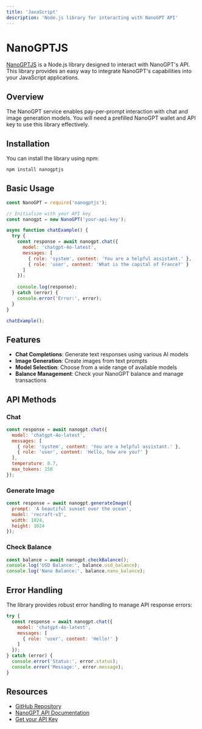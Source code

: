 ```yaml
---
title: 'JavaScript'
description: 'Node.js library for interacting with NanoGPT API'
---
```


# NanoGPTJS

[NanoGPTJS](https://github.com/kilkelly/nanogptjs) is a Node.js library designed to interact with NanoGPT's API. This library provides an easy way to integrate NanoGPT's capabilities into your JavaScript applications.

## Overview

The NanoGPT service enables pay-per-prompt interaction with chat and image generation models. You will need a prefilled NanoGPT wallet and API key to use this library effectively.

## Installation

You can install the library using npm:

```bash
npm install nanogptjs
```

## Basic Usage

```javascript
const NanoGPT = require('nanogptjs');

// Initialize with your API key
const nanogpt = new NanoGPT('your-api-key');

async function chatExample() {
  try {
    const response = await nanogpt.chat({
      model: 'chatgpt-4o-latest',
      messages: [
        { role: 'system', content: 'You are a helpful assistant.' },
        { role: 'user', content: 'What is the capital of France?' }
      ]
    });
    
    console.log(response);
  } catch (error) {
    console.error('Error:', error);
  }
}

chatExample();
```

## Features

- **Chat Completions**: Generate text responses using various AI models
- **Image Generation**: Create images from text prompts
- **Model Selection**: Choose from a wide range of available models
- **Balance Management**: Check your NanoGPT balance and manage transactions

## API Methods

### Chat

```javascript
const response = await nanogpt.chat({
  model: 'chatgpt-4o-latest',
  messages: [
    { role: 'system', content: 'You are a helpful assistant.' },
    { role: 'user', content: 'Hello, how are you?' }
  ],
  temperature: 0.7,
  max_tokens: 150
});
```

### Generate Image

```javascript
const response = await nanogpt.generateImage({
  prompt: 'A beautiful sunset over the ocean',
  model: 'recraft-v3',
  width: 1024,
  height: 1024
});
```

### Check Balance

```javascript
const balance = await nanogpt.checkBalance();
console.log('USD Balance:', balance.usd_balance);
console.log('Nano Balance:', balance.nano_balance);
```

## Error Handling

The library provides robust error handling to manage API response errors:

```javascript
try {
  const response = await nanogpt.chat({
    model: 'chatgpt-4o-latest',
    messages: [
      { role: 'user', content: 'Hello!' }
    ]
  });
} catch (error) {
  console.error('Status:', error.status);
  console.error('Message:', error.message);
}
```

## Resources

- [GitHub Repository](https://github.com/kilkelly/nanogptjs)
- [NanoGPT API Documentation](https://docs.nano-gpt.com)
- [Get your API Key](https://nano-gpt.com/api) 